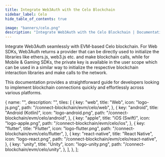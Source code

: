 ```yaml
---
title: Integrate Web3Auth with the Celo Blockchain
sidebar_label: Celo
hide_table_of_contents: true

image: "banners/celo.png"
description: "Integrate Web3Auth with the Celo Blockchain | Documentation - Web3Auth"
---
```



<SEO
  title="Integrate Web3Auth with the Celo Blockchain"
  description="Integrate Web3Auth with the Celo Blockchain | Documentation - Web3Auth"
  image="https://web3auth.io/docs/banners/celo.png"
  slug="/connect-blockchain/evm/celo"
/>

Integrate Web3Auth seamlessly with EVM-based Celo blockchain. For Web SDKs, Web3Auth returns a
provider that can be directly used to initialize the libraries like ethers.js, web3.js etc. and make
blockchain calls, while for Mobile & Gaming SDKs, the private key is available in the user scope
which can be used in a similar way to initialize the respective blockchain interaction libraries and
make calls to the network.

This documentation provides a straightforward guide for developers looking to implement blockchain
connections quickly and effortlessly across various platforms.

  {
    name: "",
    description: "",
    tiles: [
      {
        key: "web",
        title: "Web",
        icon: "logo-js.png",
        path: "/connect-blockchain/evm/celo/web",
      },
      {
        key: "android",
        title: "Android (Kotlin)",
        icon: "logo-android.png",
        path: "/connect-blockchain/evm/celo/android",
      },
      {
        key: "apple",
        title: "iOS (Swift)",
        icon: "logo-apple.png",
        path: "/connect-blockchain/evm/celo/ios",
      },
      {
        key: "flutter",
        title: "Flutter",
        icon: "logo-flutter.png",
        path: "/connect-blockchain/evm/celo/flutter",
      },
      {
        key: "react-native",
        title: "React Native",
        icon: "logo-react.png",
        path: "/connect-blockchain/evm/celo/react-native",
      },
      {
        key: "unity",
        title: "Unity",
        icon: "logo-unity.png",
        path: "/connect-blockchain/evm/celo/unity",
      },
    ],
  },
];

<Tiles tileGroups={Celo} />
